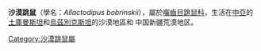 {{Speciesbox
| name = 沙漠跳鼠
| status = EN
| status_system = iucn3.1
| genus = Allactodipus
| species = bobrinskii
| authority = (Kolesnikov, 1937)
}}

'''沙漠跳鼠'''（學名：''Allactodipus bobrinskii''），屬於[[囓齒目|囓齒目]][[跳鼠科|跳鼠科]]，生活在[[中亞|中亞]]的[[土庫曼斯坦|土庫曼斯坦]]和[[烏茲別克斯坦|烏茲別克斯坦]]的沙漠地區和
中国新疆荒漠地区。
{{Taxonbar|from=Q968302}}

[[Category:沙漠跳鼠屬|Category:沙漠跳鼠屬]]